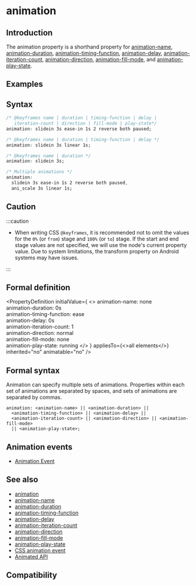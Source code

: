 
# animation

## Introduction

The animation property is a shorthand property for [animation-name](./animation-name.mdx), [animation-duration](./animation-duration.mdx), [animation-timing-function](./animation-timing-function.mdx), [animation-delay](./animation-delay.mdx), [animation-iteration-count](./animation-iteration-count.mdx), [animation-direction](./animation-direction.mdx), [animation-fill-mode](./animation-fill-mode.mdx), and [animation-play-state](./animation-play-state.mdx).

## Examples

<Go
  example="css-api"
  img="https://lf-lynx.tiktok-cdns.com/obj/lynx-artifacts-oss-sg/lynx-website/assets/doc/css/animation.gif"
  defaultEntryFile="dist/animation.lynx.bundle"
  defaultFile="src/animation/App.tsx"
  entry="src/animation"
/>

## Syntax

```css
/* @keyframes name | duration | timing-function | delay |
   iteration-count | direction | fill-mode | play-state*/
animation: slidein 3s ease-in 1s 2 reverse both paused;

/* @keyframes name | duration | timing-function | delay */
animation: slidein 3s linear 1s;

/* @keyframes name | duration */
animation: slidein 3s;

/* Multiple animations */
animation:
  slidein 3s ease-in 1s 2 reverse both paused,
  ani_scale 3s linear 1s;
```

## Caution

:::caution

- When writing CSS `@keyframes`, it is recommended not to omit the values for the `0%` (or `from`) stage and `100%` (or `to`) stage. If the start and end stage values are not specified, we will use the node's current property value. Due to system limitations, the transform property on Android systems may have issues.

:::

## Formal definition


<PropertyDefinition
  initialValue={
    <>
      animation-name: none
      <br />
      animation-duration: 0s
      <br />
      animation-timing-function: ease
      <br />
      animation-delay: 0s
      <br />
      animation-iteration-count: 1<br />
      animation-direction: normal
      <br />
      animation-fill-mode: none
      <br />
      animation-play-state: running
    </>
  }
  appliesTo={<>all elements</>}
  inherited="no"
  animatable="no"
/>

## Formal syntax

Animation can specify multiple sets of animations. Properties within each set of animations are separated by spaces, and sets of animations are separated by commas.

```
animation: <animation-name> || <animation-duration> ||
  <animation-timing-function> || <animation-delay> ||
  <animation-iteration-count> || <animation-direction> || <animation-fill-mode>
  || <animation-play-state>;
```

## Animation events

- [Animation Event](../../lynx-api/event/animation-event.mdx)

## See also

- [animation](./animation.mdx)
- [animation-name](./animation-name.mdx)
- [animation-duration](./animation-duration.mdx)
- [animation-timing-function](./animation-timing-function.mdx)
- [animation-delay](./animation-delay.mdx)
- [animation-iteration-count](./animation-iteration-count.mdx)
- [animation-direction](./animation-direction.mdx)
- [animation-fill-mode](./animation-fill-mode.mdx)
- [animation-play-state](./animation-play-state.mdx)
- [CSS animation event](../../lynx-api/event/animation-event.mdx)
- [Animated API](../../lynx-api/lynx/lynx-animate-api.mdx)

## Compatibility


<LegacyCompatTable metadata="css/properties/animation" />
